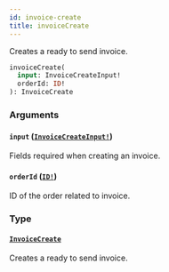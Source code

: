 ```yaml
---
id: invoice-create
title: invoiceCreate
---
```


Creates a ready to send invoice.

```graphql
invoiceCreate(
  input: InvoiceCreateInput!
  orderId: ID!
): InvoiceCreate

```

### Arguments

#### `input` ([`InvoiceCreateInput!`](/developer/api-reference/inputs/invoice-create-input))

Fields required when creating an invoice.

#### `orderId` ([`ID!`](/developer/api-reference/scalars/id))

ID of the order related to invoice.

### Type

#### [`InvoiceCreate`](/developer/api-reference/objects/invoice-create)

Creates a ready to send invoice.
